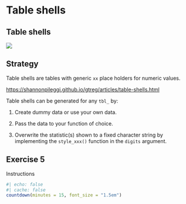 # Table shells

## Table shells

![](images/gtreg_overview_shell.svg)

## Strategy

Table shells are tables with generic `xx` place holders for numeric values.

<https://shannonpileggi.github.io/gtreg/articles/table-shells.html>

Table shells can be generated for any `tbl_` by:

1. Create dummy data or use your own data.

2. Pass the data to your function of choice.

3. Overwrite the statistic(s) shown to a fixed character string by implementing the
`style_xxx()` function in the `digits` argument.


## Exercise 5

Instructions

```r
#| echo: false
#| cache: false
countdown(minutes = 15, font_size = "1.5em")
```
